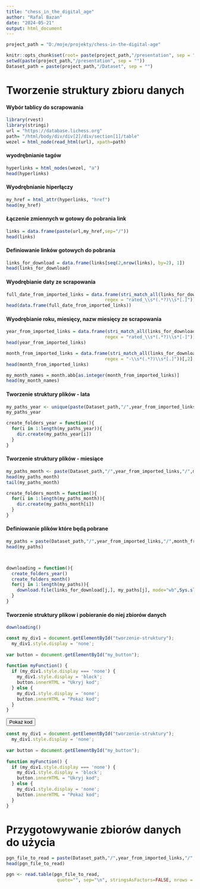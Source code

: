 ```yaml
---
title: "chess_in_the_digital_age"
author: "Rafal Bazan"
date: "2024-05-21"
output: html_document
---
```


```r
project_path = "D:/moje/projekty/chess-in-the-digital-age"

knitr::opts_chunk$set(root= paste(project_path,"/presentation", sep = ""))
setwd(paste(project_path,"/presentation", sep = ""))
Dataset_path = paste(project_path,"/Dataset", sep = "")
```

# Tworzenie struktury zbioru danych

<div id="tworzenie-struktury">

#### Wybór tablicy do scrapowania

```r
library(rvest)
library(stringi)
url = "https://database.lichess.org"
path= "/html/body/div/div[2]/div/section[1]/table"
wezel = html_node(read_html(url), xpath=path)
```

#### wyodrębnianie <a></a> tagów

```r
hyperlinks = html_nodes(wezel, "a")
head(hyperlinks)
```

#### Wyodrębnianie hiperłączy

```r
my_href = html_attr(hyperlinks, "href")
head(my_href)

```

#### Łączenie zmiennych w gotowy do pobrania link

```r
links = data.frame(paste(url,my_href,sep="/"))
head(links)
```

#### Definiowanie linków gotowych do pobrania

```r

links_for_download = data.frame(links[seq(2,nrow(links), by=2), 1])
head(links_for_download)

```

#### Wyodrębianie daty ze scrapowania

```r
full_date_from_imported_links = data.frame(stri_match_all(links_for_download,
                                     regex = "rated_\\s*(.*?)\\s*[.]"))[,2]
head(data.frame(full_date_from_imported_links))
```

#### Wyodrębianie roku, miesięcy, nazw miesięcy ze scrapowania

```r
year_from_imported_links = data.frame(stri_match_all(links_for_download,
                                     regex = "rated_\\s*(.*?)\\s*[-]"))[,2]
head(year_from_imported_links)

month_from_imported_links = data.frame(stri_match_all(links_for_download,
                                     regex = "-\\s*(.*?)\\s*[.]"))[,2]
head(month_from_imported_links)

my_month_names = month.abb[as.integer(month_from_imported_links)]
head(my_month_names)
```

#### Tworzenie struktury plików - lata

```r
my_paths_year <- unique(paste(Dataset_path,"/",year_from_imported_links, sep=""))
my_paths_year

create_folders_year = function(){
  for(i in 1:length(my_paths_year)){
    dir.create(my_paths_year[i])
  }
}
```

#### Tworzenie struktury plików - miesiące

```r
my_paths_month <- paste(Dataset_path,"/",year_from_imported_links,"/",month_from_imported_links,". ",my_month_names, sep="")
head(my_paths_month)
tail(my_paths_month)

create_folders_month = function(){
  for(i in 1:length(my_paths_month)){
    dir.create(my_paths_month[i])
  }
}

```

#### Definiowanie plików które będą pobrane

```r
my_paths = paste(Dataset_path,"/",year_from_imported_links,"/",month_from_imported_links,". ",my_month_names,"/lichess_db_standard_rated_",full_date_from_imported_links,".pgn.zst.torrent", sep="")
head(my_paths)



downloading = function(){
  create_folders_year()
  create_folders_month()
  for(j in 1:length(my_paths)){
    download.file(links_for_download[j,], my_paths[j], mode="wb",Sys.sleep(0.2))
  }
}
```

#### Tworzenie struktury plikow i pobieranie do niej zbiorów danych

```r
downloading()

```

```js
const my_div1 = document.getElementById("tworzenie-struktury");
  my_div1.style.display = 'none';
  
var button = document.getElementById("my_button");
  
function myFunction() {
  if (my_div1.style.display === 'none') {
    my_div1.style.display = 'block';
    button.innerHTML = "Ukryj kod";
  } else {
    my_div1.style.display = 'none';
    button.innerHTML = "Pokaż kod";
  }
}
```

</div>

<button id="my_button" onclick="myFunction()">Pokaż kod</button>

```js
const my_div1 = document.getElementById("tworzenie-struktury");
  my_div1.style.display = 'none';
  
var button = document.getElementById("my_button");
  
function myFunction() {
  if (my_div1.style.display === 'none') {
    my_div1.style.display = 'block';
    button.innerHTML = "Ukryj kod";
  } else {
    my_div1.style.display = 'none';
    button.innerHTML = "Pokaż kod";
  }
}
```

# Przygotowywanie zbiorów danych do użycia 

```r
pgn_file_to_read = paste(Dataset_path,"/",year_from_imported_links,"/",month_from_imported_links,". ",my_month_names,"/lichess_db_standard_rated_",full_date_from_imported_links,".pgn", sep="")[1]
head(pgn_file_to_read)

pgn <- read.table(pgn_file_to_read,
                   quote="", sep="\n", stringsAsFactors=FALSE, nrows = 18321)
```





